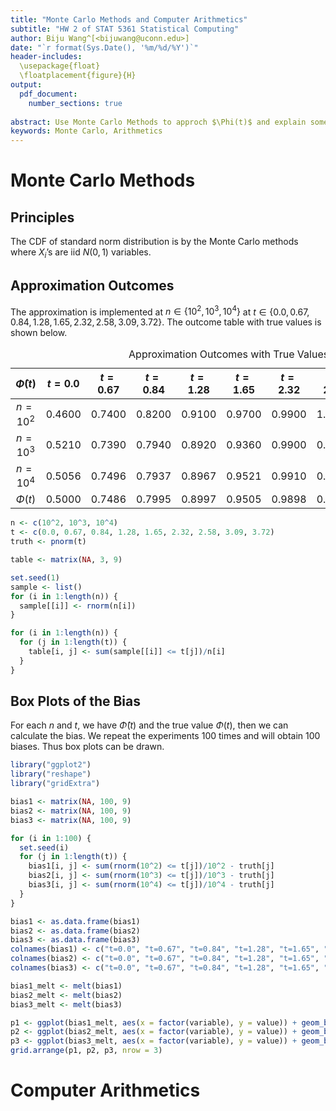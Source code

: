 ```yaml
---
title: "Monte Carlo Methods and Computer Arithmetics"
subtitle: "HW 2 of STAT 5361 Statistical Computing"
author: Biju Wang^[<bijuwang@uconn.edu>]
date: "`r format(Sys.Date(), '%m/%d/%Y')`"
header-includes: 
  \usepackage{float}
  \floatplacement{figure}{H}
output: 
  pdf_document:
    number_sections: true
    
abstract: Use Monte Carlo Methods to approch $\Phi(t)$ and explain some computer arithmetics.
keywords: Monte Carlo, Arithmetics
---
```


# Monte Carlo Methods
## Principles
The CDF of standard norm distribution is
\begin{equation}
\Phi(t) = \int^{t}_{-\infty}\frac{1}{\sqrt{2\pi}}e^{-y^{2}/2}dy
\end{equation}
by the Monte Carlo methods
\begin{equation}
\hat{\Phi}(t)=\frac{1}{n}\sum^{n}_{i=1}I(X_{i}\leq t)
\end{equation}
where $X_{i}$'s are iid $N(0, 1)$ variables.

## Approximation Outcomes
The approximation is implemented at $n\in \{10^{2}, 10^{3}, 10^{4}\}$ at $t\in\{0.0, 0.67, 0.84, 1.28, 1.65, 2.32, 2.58, 3.09, 3.72\}$. The outcome table with true values is shown below.

$\hat{\Phi}(t)$|$t=0.0$|$t=0.67$|$t=0.84$|$t=1.28$|$t=1.65$|$t=2.32$|$t=2.58$|$t=3.09$|$t=3.72$|
:---:|:---:|:---:|:---:|:---:|:---:|:---:|:---:|:---:|:---:|
$n=10^{2}$|0.4600|0.7400|0.8200|0.9100|0.9700|0.9900|1.0000|1.0000|1.0000|
$n=10^{3}$|0.5210|0.7390|0.7940|0.8920|0.9360|0.9900|0.9960|0.9990|0.9990|
$n=10^{4}$|0.5056|0.7496|0.7937|0.8967|0.9521|0.9910|0.9960|0.9994|1.0000|
$\Phi(t)$ |0.5000|0.7486|0.7995|0.8997|0.9505|0.9898|0.9951|0.9990|0.9999|
Table: Approximation Outcomes with True Values

```r
n <- c(10^2, 10^3, 10^4)
t <- c(0.0, 0.67, 0.84, 1.28, 1.65, 2.32, 2.58, 3.09, 3.72)
truth <- pnorm(t)

table <- matrix(NA, 3, 9)

set.seed(1)
sample <- list()
for (i in 1:length(n)) {
  sample[[i]] <- rnorm(n[i])
}

for (i in 1:length(n)) {
  for (j in 1:length(t)) {
    table[i, j] <- sum(sample[[i]] <= t[j])/n[i]
  }
}

```

## Box Plots of the Bias
For each $n$ and $t$, we have $\hat{\Phi}(t)$ and the true value $\Phi(t)$, then we can calculate the bias. We repeat the experiments $100$ times and will obtain $100$ biases. Thus box plots can be drawn.

```r
library("ggplot2")
library("reshape")
library("gridExtra")

bias1 <- matrix(NA, 100, 9)
bias2 <- matrix(NA, 100, 9)
bias3 <- matrix(NA, 100, 9)

for (i in 1:100) {
  set.seed(i)
  for (j in 1:length(t)) {
    bias1[i, j] <- sum(rnorm(10^2) <= t[j])/10^2 - truth[j]
    bias2[i, j] <- sum(rnorm(10^3) <= t[j])/10^3 - truth[j]
    bias3[i, j] <- sum(rnorm(10^4) <= t[j])/10^4 - truth[j]
  }
}

bias1 <- as.data.frame(bias1)
bias2 <- as.data.frame(bias2)
bias3 <- as.data.frame(bias3)
colnames(bias1) <- c("t=0.0", "t=0.67", "t=0.84", "t=1.28", "t=1.65", "t=2.32", "t=2.58", "t=3.09", "t=3.72")
colnames(bias2) <- c("t=0.0", "t=0.67", "t=0.84", "t=1.28", "t=1.65", "t=2.32", "t=2.58", "t=3.09", "t=3.72")
colnames(bias3) <- c("t=0.0", "t=0.67", "t=0.84", "t=1.28", "t=1.65", "t=2.32", "t=2.58", "t=3.09", "t=3.72")

bias1_melt <- melt(bias1)
bias2_melt <- melt(bias2)
bias3_melt <- melt(bias3)

p1 <- ggplot(bias1_melt, aes(x = factor(variable), y = value)) + geom_boxplot() + labs(x = expression("Values of"~t), y = "Bias") + theme(plot.title = element_text(hjust = 0.5)) + ggtitle(expression("Side-by-Side Boxplots of Bias at All"~t~"for"~n == 10^2))
p2 <- ggplot(bias2_melt, aes(x = factor(variable), y = value)) + geom_boxplot() + labs(x = expression("Values of"~t), y = "Bias") + theme(plot.title = element_text(hjust = 0.5)) + ggtitle(expression("Side-by-Side Boxplots of Bias at All"~t~"for"~n == 10^3))
p3 <- ggplot(bias3_melt, aes(x = factor(variable), y = value)) + geom_boxplot() + labs(x = expression("Values of"~t), y = "Bias") + theme(plot.title = element_text(hjust = 0.5)) + ggtitle(expression("Side-by-Side Boxplots of Bias at All"~t~"for"~n == 10^4))
grid.arrange(p1, p2, p3, nrow = 3)
```


# Computer Arithmetics

